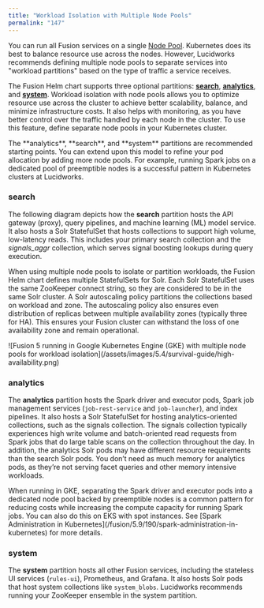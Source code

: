 ```yaml
---
title: "Workload Isolation with Multiple Node Pools"
permalink: "147"
---
```


You can run all Fusion services on a single [Node Pool](https://cloud.google.com/kubernetes-engine/docs/concepts/node-pools). Kubernetes does its best to balance resource use across the nodes. However, Lucidworks recommends defining multiple node pools to separate services into "workload partitions" based on the type of traffic a service receives.

The Fusion Helm chart supports three optional partitions: [**search**](#search), [**analytics**](#analytics), and [**system**](#system). Workload isolation with node pools allows you to optimize resource use across the cluster to achieve better scalability, balance, and minimize infrastructure costs. It also helps with monitoring, as you have better control over the traffic handled by each node in the cluster. To use this feature, define separate node pools in your Kubernetes cluster.

<Note>
The **analytics**, **search**, and **system** partitions are recommended starting points. You can extend upon this model to refine your pod allocation by adding more node pools. For example, running Spark jobs on a dedicated pool of preemptible nodes is a successful pattern in Kubernetes clusters at Lucidworks.
</Note>

### search

The following diagram depicts how the **search** partition hosts the API gateway (proxy), query pipelines, and machine learning (ML) model service. It also hosts a Solr StatefulSet that hosts collections to support high volume, low-latency reads. This includes your primary search collection and the *signals_aggr* collection, which serves signal boosting lookups during query execution.

When using multiple node pools to isolate or partition workloads, the Fusion Helm chart defines multiple StatefulSets for Solr. Each Solr StatefulSet uses the same ZooKeeper connect string, so they are considered to be in the same Solr cluster. A Solr autoscaling policy partitions the collections based on workload and zone. The autoscaling policy also ensures even distribution of replicas between multiple availability zones (typically three for HA). This ensures your Fusion cluster can withstand the loss of one availability zone and remain operational.

<Frame>![Fusion 5 running in Google Kubernetes Engine (GKE) with multiple node pools for workload isolation](/assets/images/5.4/survival-guide/high-availability.png)</Frame>

### analytics

The **analytics** partition hosts the Spark driver and executor pods, Spark job management services (`job-rest-service` and `job-launcher`), and index pipelines. It also hosts a Solr StatefulSet for hosting analytics-oriented collections, such as the signals collection. The signals collection typically experiences high write volume and batch-oriented read requests from Spark jobs that do large table scans on the collection throughout the day. In addition, the analytics Solr pods may have different resource requirements than the search Solr pods. You don’t need as much memory for analytics pods, as they’re not serving facet queries and other memory intensive workloads.

<Tip>
When running in GKE, separating the Spark driver and executor pods into a dedicated node pool backed by preemptible nodes is a common pattern for reducing costs while increasing the compute capacity for running Spark jobs. You can also do this on EKS with spot instances. See [Spark Administration in Kubernetes](/fusion/5.9/190/spark-administration-in-kubernetes) for more details.
</Tip>

### system

The **system** partition hosts all other Fusion services, including the stateless UI services (`rules-ui`), Prometheus, and Grafana. It also hosts Solr pods that host system collections like `system_blobs`. Lucidworks recommends running your ZooKeeper ensemble in the system partition.